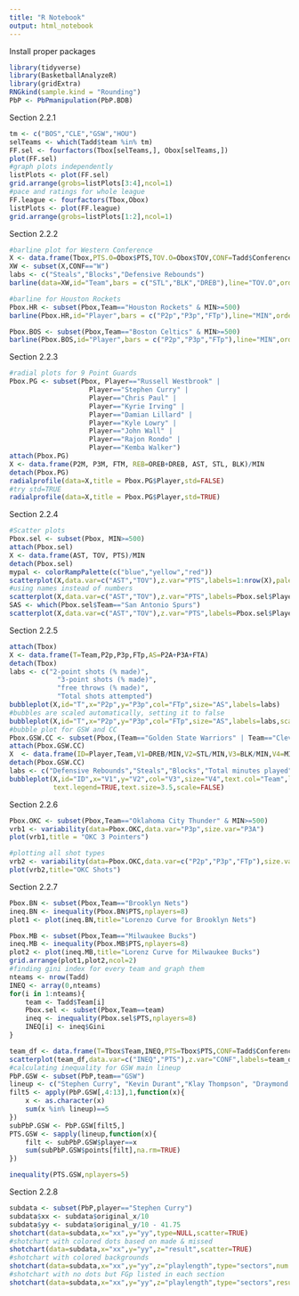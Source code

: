 ```yaml
---
title: "R Notebook"
output: html_notebook
---
```


Install proper packages
```r
library(tidyverse)
library(BasketballAnalyzeR)
library(gridExtra)
RNGkind(sample.kind = "Rounding")
PbP <- PbPmanipulation(PbP.BDB)
```

Section 2.2.1
```r
tm <- c("BOS","CLE","GSW","HOU")
selTeams <- which(Tadd$team %in% tm)
FF.sel <- fourfactors(Tbox[selTeams,], Obox[selTeams,])
plot(FF.sel)
#graph plots independently
listPlots <- plot(FF.sel)
grid.arrange(grobs=listPlots[3:4],ncol=1)
#pace and ratings for whole league
FF.league <- fourfactors(Tbox,Obox)
listPlots <- plot(FF.league)
grid.arrange(grobs=listPlots[1:2],ncol=1)
```

Section 2.2.2
```r
#barline plot for Western Conference
X <- data.frame(Tbox,PTS.O=Obox$PTS,TOV.O=Obox$TOV,CONF=Tadd$Conference)
XW <- subset(X,CONF=="W")
labs <- c("Steals","Blocks","Defensive Rebounds")
barline(data=XW,id="Team",bars = c("STL","BLK","DREB"),line="TOV.O",order.by="PTS.O",labels.bars = labs)

#barline for Houston Rockets
Pbox.HR <- subset(Pbox,Team=="Houston Rockets" & MIN>=500)
barline(Pbox.HR,id="Player",bars = c("P2p","P3p","FTp"),line="MIN",order.by="PM",labels.bars = c("2p%","3p%","FT%"),title="Houston Rockets")

Pbox.BOS <- subset(Pbox,Team=="Boston Celtics" & MIN>=500)
barline(Pbox.BOS,id="Player",bars = c("P2p","P3p","FTp"),line="MIN",order.by="PM",labels.bars = c("2p%","3p%","FT%"),title="Boston Celtics")

```

Section 2.2.3
```r
#radial plots for 9 Point Guards
Pbox.PG <- subset(Pbox, Player=="Russell Westbrook" |
                    Player=="Stephen Curry" |
                    Player=="Chris Paul" |
                    Player=="Kyrie Irving" |
                    Player=="Damian Lillard" |
                    Player=="Kyle Lowry" |
                    Player=="John Wall" |
                    Player=="Rajon Rondo" |
                    Player=="Kemba Walker")
attach(Pbox.PG)
X <- data.frame(P2M, P3M, FTM, REB=OREB+DREB, AST, STL, BLK)/MIN
detach(Pbox.PG)
radialprofile(data=X,title = Pbox.PG$Player,std=FALSE)
#try std=TRUE
radialprofile(data=X,title = Pbox.PG$Player,std=TRUE)

```

Section 2.2.4
```r
#Scatter plots
Pbox.sel <- subset(Pbox, MIN>=500)
attach(Pbox.sel)
X <- data.frame(AST, TOV, PTS)/MIN
detach(Pbox.sel)
mypal <- colorRampPalette(c("blue","yellow","red"))
scatterplot(X,data.var=c("AST","TOV"),z.var="PTS",labels=1:nrow(X),palette=mypal)
#using names instead of numbers
scatterplot(X,data.var=c("AST","TOV"),z.var="PTS",labels=Pbox.sel$Player,palette=mypal)
SAS <- which(Pbox.sel$Team=="San Antonio Spurs")
scatterplot(X,data.var=c("AST","TOV"),z.var="PTS",labels=Pbox.sel$Player,palette=mypal,subset=SAS)
```

Section 2.2.5
```r
attach(Tbox)
X <- data.frame(T=Team,P2p,P3p,FTp,AS=P2A+P3A+FTA)
detach(Tbox)
labs <- c("2-point shots (% made)",
            "3-point shots (% made)",
            "free throws (% made)",
            "Total shots attempted")
bubbleplot(X,id="T",x="P2p",y="P3p",col="FTp",size="AS",labels=labs)
#bubbles are scaled automatically, setting it to false
bubbleplot(X,id="T",x="P2p",y="P3p",col="FTp",size="AS",labels=labs,scale.size = FALSE)
#bubble plot for GSW and CC
Pbox.GSW.CC <- subset(Pbox,(Team=="Golden State Warriors" | Team=="Cleveland Cavaliers") & MIN>=500)
attach(Pbox.GSW.CC)
X  <- data.frame(ID=Player,Team,V1=DREB/MIN,V2=STL/MIN,V3=BLK/MIN,V4=MIN)
detach(Pbox.GSW.CC)
labs <- c("Defensive Rebounds","Steals","Blocks","Total minutes played")
bubbleplot(X,id="ID",x="V1",y="V2",col="V3",size="V4",text.col="Team",labels=labs,title="GSW and CC during the regular season",
           text.legend=TRUE,text.size=3.5,scale=FALSE)

```


Section 2.2.6
```r
Pbox.OKC <- subset(Pbox,Team=="Oklahoma City Thunder" & MIN>=500)
vrb1 <- variability(data=Pbox.OKC,data.var="P3p",size.var="P3A")
plot(vrb1,title = "OKC 3 Pointers")

#plotting all shot types
vrb2 <- variability(data=Pbox.OKC,data.var=c("P2p","P3p","FTp"),size.var=c("P2A","P3A","FTA"),weight=TRUE)
plot(vrb2,title="OKC Shots")
```

Section 2.2.7
```r
Pbox.BN <- subset(Pbox,Team=="Brooklyn Nets")
ineq.BN <- inequality(Pbox.BN$PTS,nplayers=8)
plot1 <- plot(ineq.BN,title="Lorenzo Curve for Brooklyn Nets")

Pbox.MB <- subset(Pbox,Team=="Milwaukee Bucks")
ineq.MB <- inequality(Pbox.MB$PTS,nplayers=8)
plot2 <- plot(ineq.MB,title="Lorenz Curve for Milwaukee Bucks")
grid.arrange(plot1,plot2,ncol=2)
#finding gini index for every team and graph them
nteams <- nrow(Tadd)
INEQ <- array(0,nteams)
for(i in 1:nteams){
    team <- Tadd$Team[i]
    Pbox.sel <- subset(Pbox,Team==team)
    ineq <- inequality(Pbox.sel$PTS,nplayers=8)
    INEQ[i] <- ineq$Gini
}

team_df <- data.frame(T=Tbox$Team,INEQ,PTS=Tbox$PTS,CONF=Tadd$Conference)
scatterplot(team_df,data.var=c("INEQ","PTS"),z.var="CONF",labels=team_df$T,repel_labels = TRUE)
#calculating inequality for GSW main lineup
PbP.GSW <- subset(PbP,team=="GSW")
lineup <- c("Stephen Curry", "Kevin Durant","Klay Thompson", "Draymond Green","Zaza Pachulia")
filt5 <- apply(PbP.GSW[,4:13],1,function(x){
    x <- as.character(x)
    sum(x %in% lineup)==5
})
subPbP.GSW <- PbP.GSW[filt5,]
PTS.GSW <- sapply(lineup,function(x){
    filt <- subPbP.GSW$player==x
    sum(subPbP.GSW$points[filt],na.rm=TRUE)
})

inequality(PTS.GSW,nplayers=5)
```


Section 2.2.8
```r
subdata <- subset(PbP,player=="Stephen Curry")
subdata$xx <- subdata$original_x/10
subdata$yy <- subdata$original_y/10 - 41.75
shotchart(data=subdata,x="xx",y="yy",type=NULL,scatter=TRUE)
#shotchart with colored dots based on made & missed
shotchart(data=subdata,x="xx",y="yy",z="result",scatter=TRUE)
#shotchart with colored backgrounds
shotchart(data=subdata,x="xx",y="yy",z="playlength",type="sectors",num.sect=5,scatter=TRUE)
#shotchart with no dots but FGp listed in each section
shotchart(data=subdata,x="xx",y="yy",z="playlength",type="sectors",result="result",num.sect=5,scatter=FALSE)

```












